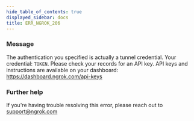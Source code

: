 ```yaml
---
hide_table_of_contents: true
displayed_sidebar: docs
title: ERR_NGROK_206
---
```


### Message

The authentication you specified is actually a tunnel credential. Your credential: `TOKEN`. Please check your records for an API key. API keys and instructions are available on your dashboard: https://dashboard.ngrok.com/api-keys

<ErrorDetails />

### Further help

If you're having trouble resolving this error, please reach out to [support@ngrok.com](mailto:support@ngrok.com?subject=Help%20with%20ERR_NGROK_206)
